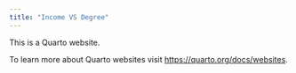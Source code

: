 ```yaml
---
title: "Income VS Degree"
---
```


This is a Quarto website.



To learn more about Quarto websites visit <https://quarto.org/docs/websites>.
